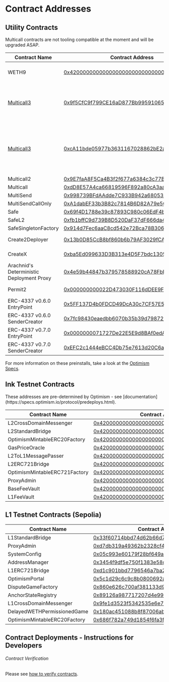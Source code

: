 
# Contract Addresses

## Utility Contracts

<Callout type="warning" emoji="⚠️">
  Multicall contracts are not tooling compatible at the moment and will be upgraded ASAP.
</Callout>

| Contract Name     | Contract Address                                                                                                                                      | Comment |
| ----------------- | ----------------------------------------------------------------------------------------------------------------------------------------------------- | ------- |
| WETH9             | [0x4200000000000000000000000000000000000006](https://explorer-sepolia.inkonchain.com/address/0x4200000000000000000000000000000000000006?tab=contract) | Needs contract verification |
| [Multicall3](https://www.multicall3.com/) | [0x9f5CfC9f799CE16aD877Bb9959106538b9d157d6](https://explorer-sepolia.inkonchain.com/address/0x9f5CfC9f799CE16aD877Bb9959106538b9d157d6?tab=contract) | Contract deployed, but to be deprecated by the row below |
| [Multicall3](https://www.multicall3.com/) | [0xcA11bde05977b3631167028862bE2a173976CA11](https://explorer-sepolia.inkonchain.com/address/0xcA11bde05977b3631167028862bE2a173976CA11?tab=contract) | Official address. This is the preferred Multicall3, but not deployed yet  |
| Multicall2        | [0x9E7faA8F5Ca4B3f2f677a6384c3c77B435033A21](https://explorer-sepolia.inkonchain.com/address/0x9E7faA8F5Ca4B3f2f677a6384c3c77B435033A21?tab=contract) |
| Multicall         | [0xdD8E57A4ca66819596F892a80cA3aa3a425c9B60](https://explorer-sepolia.inkonchain.com/address/0xdD8E57A4ca66819596F892a80cA3aa3a425c9B60?tab=contract) |
| MultiSend         | [0x998739BFdAAdde7C933B942a68053933098f9EDa](https://explorer-sepolia.inkonchain.com/address/0x998739BFdAAdde7C933B942a68053933098f9EDa?tab=contract) | |
| MultiSendCallOnly | [0xA1dabEF33b3B82c7814B6D82A79e50F4AC44102B](https://explorer-sepolia.inkonchain.com/address/0xA1dabEF33b3B82c7814B6D82A79e50F4AC44102B?tab=contract) |
| Safe              | [0x69f4D1788e39c87893C980c06EdF4b7f686e2938](https://explorer-sepolia.inkonchain.com/address/0x69f4D1788e39c87893C980c06EdF4b7f686e2938?tab=contract) |
| SafeL2            | [0xfb1bffC9d739B8D520DaF37dF666da4C687191EA](https://explorer-sepolia.inkonchain.com/address/0xfb1bffC9d739B8D520DaF37dF666da4C687191EA?tab=contract) |
| SafeSingletonFactory | [0x914d7Fec6aaC8cd542e72Bca78B30650d45643d7](https://explorer-sepolia.inkonchain.com/address/0x914d7Fec6aaC8cd542e72Bca78B30650d45643d7?tab=contract) |
| Create2Deployer   | [0x13b0D85CcB8bf860b6b79AF3029fCA081AE9beF2](https://explorer-sepolia.inkonchain.com/address/0x13b0D85CcB8bf860b6b79AF3029fCA081AE9beF2?tab=contract) | Not deployed |
| CreateX           | [0xba5Ed099633D3B313e4D5F7bdc1305d3c28ba5Ed](https://explorer-sepolia.inkonchain.com/address/0xba5Ed099633D3B313e4D5F7bdc1305d3c28ba5Ed?tab=contract) | Not deployed |
| Arachnid's Deterministic Deployment Proxy | [0x4e59b44847b379578588920cA78FbF26c0B4956C](https://explorer-sepolia.inkonchain.com/address/0x4e59b44847b379578588920cA78FbF26c0B4956C?tab=contract) |
| Permit2           | [0x000000000022D473030F116dDEE9F6B43aC78BA3](https://explorer-sepolia.inkonchain.com/address/0x000000000022D473030F116dDEE9F6B43aC78BA3?tab=contract) | Not deployed |
| ERC-4337 v0.6.0 EntryPoint | [0x5FF137D4b0FDCD49DcA30c7CF57E578a026d2789](https://explorer-sepolia.inkonchain.com/address/0x5FF137D4b0FDCD49DcA30c7CF57E578a026d2789?tab=contract) | Not deployed |
| ERC-4337 v0.6.0 SenderCreator | [0x7fc98430eaedbb6070b35b39d798725049088348](https://explorer-sepolia.inkonchain.com/address/0x7fc98430eaedbb6070b35b39d798725049088348?tab=contract) | Not deployed |
| ERC-4337 v0.7.0 EntryPoint | [0x0000000071727De22E5E9d8BAf0edAc6f37da032](https://explorer-sepolia.inkonchain.com/address/0x0000000071727De22E5E9d8BAf0edAc6f37da032?tab=contract) | Not deployed |
| ERC-4337 v0.7.0 SenderCreator | [0xEFC2c1444eBCC4Db75e7613d20C6a62fF67A167C](https://explorer-sepolia.inkonchain.com/address/0xEFC2c1444eBCC4Db75e7613d20C6a62fF67A167C?tab=contract) | Not deployed |

For more information on these preinstalls, take a look at the [Optimism Specs](https://specs.optimism.io/protocol/preinstalls.html).

## Ink Testnet Contracts

<Callout type="info" emoji="ℹ️">
  These addresses are pre-determined by Optimism - see [documentation](https://specs.optimism.io/protocol/predeploys.html).
</Callout>

| Contract Name                 | Contract Address                                                                                                                 |
| ----------------------------- | -------------------------------------------------------------------------------------------------------------------------------- |
| L2CrossDomainMessenger        | [0x4200000000000000000000000000000000000007](https://explorer-sepolia.inkonchain.com/address/0x4200000000000000000000000000000000000007) |
| L2StandardBridge              | [0x4200000000000000000000000000000000000010](https://explorer-sepolia.inkonchain.com/address/0x4200000000000000000000000000000000000010) |
| OptimismMintableERC20Factory  | [0x4200000000000000000000000000000000000012](https://explorer-sepolia.inkonchain.com/address/0x4200000000000000000000000000000000000012) |
| GasPriceOracle                | [0x420000000000000000000000000000000000000F](https://explorer-sepolia.inkonchain.com/address/0x420000000000000000000000000000000000000F) |
| L2ToL1MessagePasser           | [0x4200000000000000000000000000000000000016](https://explorer-sepolia.inkonchain.com/address/0x4200000000000000000000000000000000000016) |
| L2ERC721Bridge                | [0x4200000000000000000000000000000000000014](https://explorer-sepolia.inkonchain.com/address/0x4200000000000000000000000000000000000014) |
| OptimismMintableERC721Factory | [0x4200000000000000000000000000000000000017](https://explorer-sepolia.inkonchain.com/address/0x4200000000000000000000000000000000000017) |
| ProxyAdmin                    | [0x4200000000000000000000000000000000000018](https://explorer-sepolia.inkonchain.com/address/0x4200000000000000000000000000000000000018) |
| BaseFeeVault                  | [0x4200000000000000000000000000000000000019](https://explorer-sepolia.inkonchain.com/address/0x4200000000000000000000000000000000000019) |
| L1FeeVault                    | [0x420000000000000000000000000000000000001a](https://explorer-sepolia.inkonchain.com/address/0x420000000000000000000000000000000000001a) |

## L1 Testnet Contracts (Sepolia)

| Contract Name                | Contract Address                                                                                                              |
| ---------------------------- | ------------------------------------------------------------------------------------------------------------------------------|
| L1StandardBridge             | [0x33f60714bbd74d62b66d79213c348614de51901c](https://sepolia.etherscan.io/address/0x33f60714bbd74d62b66d79213c348614de51901c) |
| ProxyAdmin                   | [0xd7db319a49362b2328cf417a934300cccb442c8d](https://sepolia.etherscan.io/address/0xd7db319a49362b2328cf417a934300cccb442c8d) |
| SystemConfig                 | [0x05c993e60179f28bf649a2bb5b00b5f4283bd525](https://sepolia.etherscan.io/address/0x05c993e60179f28bf649a2bb5b00b5f4283bd525) |
| AddressManager               | [0x3454f9df5e750f1383e58c1cb001401e7a4f3197](https://sepolia.etherscan.io/address/0x3454f9df5e750f1383e58c1cb001401e7a4f3197) |
| L1ERC721Bridge               | [0xd1c901bbd7796546a7ba2492e0e199911fae68c7](https://sepolia.etherscan.io/address/0xd1c901bbd7796546a7ba2492e0e199911fae68c7) |
| OptimismPortal               | [0x5c1d29c6c9c8b0800692acc95d700bcb4966a1d7](https://sepolia.etherscan.io/address/0x5c1d29c6c9c8b0800692acc95d700bcb4966a1d7) |
| DisputeGameFactory           | [0x860e626c700af381133d9f4af31412a2d1db3d5d](https://sepolia.etherscan.io/address/0x860e626c700af381133d9f4af31412a2d1db3d5d) |
| AnchorStateRegistry          | [0x89126a987717207d4e990ed2e8880fd170dcea1a](https://sepolia.etherscan.io/address/0x89126a987717207d4e990ed2e8880fd170dcea1a) |
| L1CrossDomainMessenger       | [0x9fe1d3523f5342535e6e7770ed09ed85dbc1acc2](https://sepolia.etherscan.io/address/0x9fe1d3523f5342535e6e7770ed09ed85dbc1acc2) |
| DelayedWETHPermissionedGame  | [0x180ac451088b8f87006ab0ca98a01507e42ac456](https://sepolia.etherscan.io/address/0x180ac451088b8f87006ab0ca98a01507e42ac456) |
| OptimismMintableERC20Factory | [0x686f782a749d1854f6fa3f948450f4c65c6674f0](https://sepolia.etherscan.io/address/0x686f782a749d1854f6fa3f948450f4c65c6674f0) |


## Contract Deployments - Instructions for Developers

###### Contract Verification
Please see [how to verify contracts](/build/tutorials/verify-smart-contract).

